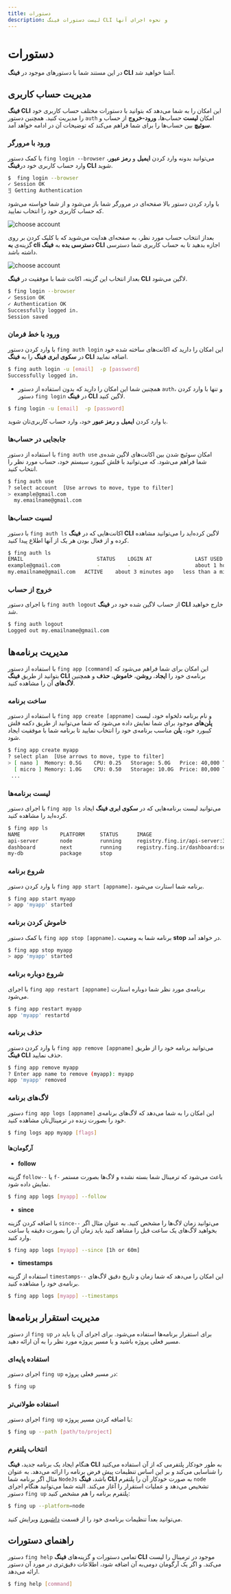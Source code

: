 ```yaml
---
title: دستورات
description: لیست دستورات فینگ CLI و نحوه اجرای آنها
---
```



# دستورات

در این مستند شما با دستورهای موجود در **فینگ CLI** آشنا خواهید شد.
## مدیریت حساب کاربری

**فینگ CLI** این امکان را به شما می‌دهد که بتوانید با دستورات مختلف حساب کاربری خود را مدیریت کنید.
همچنین دستور `auth` امکان **لیست** حساب‌ها، **ورود-خروج** از حساب و **سوئیچ**  بین حساب‌ها را برای شما فراهم می‌کند که توضیحات آن در ادامه خواهد آمد.

### ورود با مرورگر

با کمک دستور `fing login --browser` می‌توانید بدونه وارد کردن **ایمیل** و **رمز عبور**، وارد حساب کاربری خود در**فینگ ‌CLI** شوید.

```bash
$  fing login --browser
✓ Session OK
⣻ Getting Authentication
```

با وارد کردن دستور بالا صفحه‌ای در مرورگر شما باز می‌شود و از شما خواسته می‌شود که حساب کاربری خود را انتخاب نمایید.

![choose account](/images/cli-browser-choose-account.jpg)

بعداز انتخاب حساب مورد نظر، به صفحه‌ای هدایت می‌شوید که با کلیک کردن بر روی گزینه‌ی **به cli دسترسی بده** به **فینگ CLI** اجازه بدهید تا به حساب کاربری شما دسترسی داشته باشد.

![choose account](/images/cli-browser-access.jpg)

بعداز انتخاب این گزینه، اکانت شما با موفقیت در **فینگ‌ CLI** لاگین می‌شود.

```bash
$ fing login --browser
✓ Session OK
✓ Authentication OK
Successfully logged in.
Session saved
```

### ورود با خط فرمان

با وارد کردن دستور `fing auth login` این امکان را دارید که اکانت‌‌‌های ساخته شده خود در **سکوی ابری فینگ** را به **فینگ CLI** اضافه نمایید.

```bash
$ fing auth login -u [email]  -p [password]
Successfully logged in.
```

- همچنین شما این امکان را دارید که بدون استفاده از دستور `auth`، و تنها با وارد کردن دستور `fing login` در **فینگ CLI** لاگین کنید.

```bash
$ fing login -u [email]  -p [password]
```

با وارد کردن **ایمیل** و **رمز عبور** خود، وارد حساب کاربری‌تان شوید.

### جابجایی در حساب‌ها

با استفاده از دستور `fing auth use` امکان سوئیچ شدن بین اکانت‌‌های لاگین شده‌ی شما فراهم می‌شود. که می‌توانید با فلش کیبورد سیستم خود، حساب مورد نظر را انتخاب کنید.

```bash
$ fing auth use
? select account  [Use arrows to move, type to filter]
> example@gmail.com
  my.emailname@gmail.com
```

### لسیت حساب‌ها

با دستور `fing auth ls` اکانت‌‌هایی که در **فینگ CLI** لاگین کرده‌اید را می‌توانید مشاهده کرده و از فعال بودن هر یک از آنها اطلاع پیدا کنید.

```bash
$ fing auth ls
EMAIL                        STATUS    LOGIN AT              LAST USED AT
example@gmail.com            -         -                     about 1 hour ago
my.emailname@gmail.com   ACTIVE    about 3 minutes ago   less than a minute ago
```

### خروج از حساب

با اجرای دستور `fing auth logout` از حساب لاگین شده خود در **فینگ‌ CLI** خارج خواهید شد.

```bash
$ fing auth logout
Logged out my.emailname@gmail.com
```

## مدیریت برنامه‌ها

با استفاده از دستور `fing app [command]` این امکان برای شما فراهم می‌شود که بتوانید از طریق **فینگ‌ CLI** برنامه‌ی خود را **ایجاد**، **روشن**، **خاموش**، **حذف** و همچنین **لاگ‌های** آن را مشاهده کنید.

### ساخت برنامه

با استفاده از دستور `fing app create [appname]` و نام برنامه دلخواه خود، لیست **پلن‌های**  موجود برای شما نمایش داده می‌شود که شما می‌توانید از طریق دکمه فلش کیبورد خود، **پلن**‌ مناسب برنامه‌ی خود را انتخاب نمایید تا برنامه شما با موفقیت ایجاد شود.

```bash
$ fing app create myapp
? select plan  [Use arrows to move, type to filter]
> [ nano ]	Memory: 0.5G	CPU: 0.25	Storage: 5.0G	Price: 40,000 Tomans
  [ micro ]	Memory: 1.0G	CPU: 0.50	Storage: 10.0G	Price: 80,000 Tomans
 ...

```

### لیست برنامه‌ها

با اجرای دستور `fing app ls` می‌توانید لیست برنامه‌هایی که در **سکوی ابری فینگ** ایجاد کرده‌اید را مشاهده کنید.

```bash
$ fing app ls
NAME             PLATFORM     STATUS      IMAGE                                     CREATED
api-server       node         running     registry.fing.ir/api-server:3o7wi6f8      about 5 months ago
dashboard        next         running     registry.fing.ir/dashboard:se0z2on6       about 4 months ago
my-db            package      stop                                                  about 2 months ago
```

### شروع برنامه

با وارد کردن دستور `fing app start [appname]`، برنامه شما استارت می‌شود.

```bash
$ fing app start myapp
> app 'myapp' started

```

### خاموش کردن برنامه

با کمک دستور `fing app stop [appname]`، برنامه شما به وضعیت **stop** در خواهد آمد.

```bash
$ fing app stop myapp
> app 'myapp' started
```

### شروع دوباره برنامه

با اجرای `fing app restart [appname]` برنامه‌ی مورد نظر شما دوباره استارت می‌شود.

```bash
$ fing app restart myapp
app 'myapp' restartd
```

### حذف برنامه

با وارد کردن دستور `fing app remove [appname]` می‌توانید برنامه خود را از طریق **فینگ CLI** حذف نمایید.

```bash
$ fing app remove myapp
? Enter app name to remove (myapp): myapp
app 'myapp' removed
```

### لاگ‌های برنامه

دستور `fing app logs [appname]` این امکان را به شما می‌دهد که لاگ‌های برنامه‌ی خود را بصورت زنده در ترمینال‌تان مشاهده کنید.

```bash
$ fing logs app myapp [flags]
```

#### آرگومان‌ها

- **follow**

گزینه `follow--` یا `f-` باعث می‌شود که ترمینال شما بسته نشده و لاگ‌ها بصورت مستمر نمایش داده شود.

```bash
$ fing app logs [myapp] --follow
```

- **since**

با اضافه کردن گزینه `since--` می‌توانید زمان لاگ‌ها را مشخص کنید. به عنوان مثال اگر بخواهید لاگ‌های یک ساعت قبل را مشاهد کنید باید زمان آن را بصورت دقیقه یا ساعت‌ وارد کنید.

```bash
$ fing app logs [myapp] --since [1h or 60m]
```

- **timestamps**

استفاده از گزینه `timestamps--` این امکان را می‌دهد که شما زمان و تاریخ دقیق لاگ‌های برنامه‌ی خود را مشاهده کنید.

```bash
$ fing app logs [myapp] --timestamps
```

## مدیریت استقرار برنامه‌ها

از دستور `fing up` برای استقرار برنامه‌ها استفاده می‌شود. برای اجرای آن یا باید در مسیر فعلی پروژه باشید و یا مسیر پروژه مورد نظر را به آن ارائه دهید.

### استفاده پایه‌ای

اجرای دستور `fing up` در مسیر فعلی پروژه:

```bash
$ fing up
```

### استفاده طولانی‌تر

اجرای دستور `fing up` با اضافه کردن مسیر پروژه:

```bash
$ fing up --path [path/to/project]
```

### انتخاب پلتفرم

هنگام ایجاد یک برنامه جدید، **فینگ CLI** به طور خودکار پلتفرمی ‌که از آن استفاده می‌کنید را شناسایی می‌کند و بر این اساس تنظیمات پیش فرض برنامه را ارائه می‌دهد. به عنوان مثال اگر برنامه شما `NodeJs` باشد، **فینگ CLI**  به صورت خودکار آن را پلتفرم `node` تشخیص می‌دهد و عملیات استقرار را آغاز می‌کند. البته شما می‌توانید هنگام اجرای دستور `fing up` پلتفرم برنامه را هم مشخص کنید:

```bash
$ fing up --platform=node
```

<Notice variant="info">
  می‌توانید بعداً تنظیمات برنامه‌ی خود را از قسمت <a href="https://cloud.fing.ir">داشبورد</a> ویرایش کنید.
</Notice>

## راهنمای دستورات

دستور `fing help` تمامی دستورات و گزینه‌های **فینگ CLI**  موجود در ترمینال را لیست می‌کند. و اگر یک آرگومان دومی‌به آن اضافه شود، اطلاعات دقیق‌تری در مورد آن دستور ارائه می‌دهد.


```bash
$ fing help [command]
```
